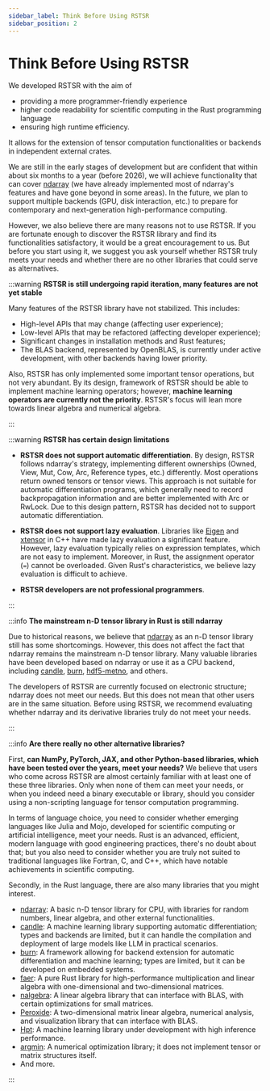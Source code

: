 ```yaml
---
sidebar_label: Think Before Using RSTSR
sidebar_position: 2
---
```


# Think Before Using RSTSR

We developed RSTSR with the aim of
- providing a more programmer-friendly experience
- higher code readability for scientific computing in the Rust programming language
- ensuring high runtime efficiency.

It allows for the extension of tensor computation functionalities or backends in independent external crates.

We are still in the early stages of development but are confident that within about six months to a year (before 2026), we will achieve functionality that can cover [ndarray](https://github.com/rust-ndarray/ndarray/) (we have already implemented most of ndarray's features and have gone beyond in some areas). In the future, we plan to support multiple backends (GPU, disk interaction, etc.) to prepare for contemporary and next-generation high-performance computing.

However, we also believe there are many reasons not to use RSTSR. If you are fortunate enough to discover the RSTSR library and find its functionalities satisfactory, it would be a great encouragement to us. But before you start using it, we suggest you ask yourself whether RSTSR truly meets your needs and whether there are no other libraries that could serve as alternatives.

:::warning **RSTSR is still undergoing rapid iteration, many features are not yet stable**

Many features of the RSTSR library have not stabilized. This includes:

- High-level APIs that may change (affecting user experience);
- Low-level APIs that may be refactored (affecting developer experience);
- Significant changes in installation methods and Rust features;
- The BLAS backend, represented by OpenBLAS, is currently under active development, with other backends having lower priority.

Also, RSTSR has only implemented some important tensor operations, but not very abundant. By its design, framework of RSTSR should be able to implement machine learning operators; however, **machine learning operators are currently not the priority**. RSTSR's focus will lean more towards linear algebra and numerical algebra.

:::

:::warning **RSTSR has certain design limitations**

- **RSTSR does not support automatic differentiation**. By design, RSTSR follows ndarray's strategy, implementing different ownerships (Owned, View, Mut, Cow, Arc, Reference types, etc.) differently. Most operations return owned tensors or tensor views. This approach is not suitable for automatic differentiation programs, which generally need to record backpropagation information and are better implemented with Arc or RwLock. Due to this design pattern, RSTSR has decided not to support automatic differentiation. 

- **RSTSR does not support lazy evaluation**. Libraries like [Eigen](https://eigen.tuxfamily.org/) and [xtensor](https://xtensor.readthedocs.io/) in C++ have made lazy evaluation a significant feature. However, lazy evaluation typically relies on expression templates, which are not easy to implement. Moreover, in Rust, the assignment operator (`=`) cannot be overloaded. Given Rust's characteristics, we believe lazy evaluation is difficult to achieve.

- **RSTSR developers are not professional programmers**.

:::

:::info **The mainstream n-D tensor library in Rust is still ndarray**

Due to historical reasons, we believe that [ndarray](https://github.com/rust-ndarray/ndarray/) as an n-D tensor library still has some shortcomings. However, this does not affect the fact that ndarray remains the mainstream n-D tensor library. Many valuable libraries have been developed based on ndarray or use it as a CPU backend, including [candle](https://github.com/huggingface/candle), [burn](https://github.com/tracel-ai/burn), [hdf5-metno](https://github.com/metno/hdf5-rust), and others.

The developers of RSTSR are currently focused on electronic structure; ndarray does not meet our needs. But this does not mean that other users are in the same situation. Before using RSTSR, we recommend evaluating whether ndarray and its derivative libraries truly do not meet your needs.

:::

:::info **Are there really no other alternative libraries?**

First, **can NumPy, PyTorch, JAX, and other Python-based libraries, which have been tested over the years, meet your needs?** We believe that users who come across RSTSR are almost certainly familiar with at least one of these three libraries. Only when none of them can meet your needs, or when you indeed need a binary executable or library, should you consider using a non-scripting language for tensor computation programming.

In terms of language choice, you need to consider whether emerging languages like Julia and Mojo, developed for scientific computing or artificial intelligence, meet your needs. Rust is an advanced, efficient, modern language with good engineering practices, there's no doubt about that; but you also need to consider whether you are truly not suited to traditional languages like Fortran, C, and C++, which have notable achievements in scientific computing.

Secondly, in the Rust language, there are also many libraries that you might interest.
- [ndarray](https://github.com/rust-ndarray/ndarray/): A basic n-D tensor library for CPU, with libraries for random numbers, linear algebra, and other external functionalities.
- [candle](https://github.com/huggingface/candle): A machine learning library supporting automatic differentiation; types and backends are limited, but it can handle the compilation and deployment of large models like LLM in practical scenarios.
- [burn](https://github.com/tracel-ai/burn): A framework allowing for backend extension for automatic differentiation and machine learning; types are limited, but it can be developed on embedded systems.
- [faer](https://github.com/sarah-quinones/faer-rs): A pure Rust library for high-performance multiplication and linear algebra with one-dimensional and two-dimensional matrices.
- [nalgebra](https://nalgebra.org/): A linear algebra library that can interface with BLAS, with certain optimizations for small matrices.
- [Peroxide](https://github.com/Axect/Peroxide): A two-dimensional matrix linear algebra, numerical analysis, and visualization library that can interface with BLAS.
- [Hpt](https://github.com/Jianqoq/Hpt): A machine learning library under development with high inference performance.
- [argmin](https://github.com/argmin-rs/argmin): A numerical optimization library; it does not implement tensor or matrix structures itself.
- And more.

:::